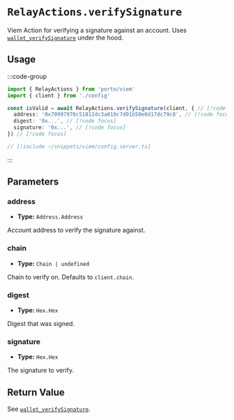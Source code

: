 # `RelayActions.verifySignature`

Viem Action for verifying a signature against an account. Uses [`wallet_verifySignature`](/relay/wallet_verifySignature) under the hood.

## Usage

:::code-group

```ts twoslash [example.ts]
import { RelayActions } from 'porto/viem'
import { client } from './config'

const isValid = await RelayActions.verifySignature(client, { // [!code focus]
  address: '0x70997970c51812dc3a010c7d01b50e0d17dc79c8', // [!code focus]
  digest: '0x...', // [!code focus]
  signature: '0x...', // [!code focus]
}) // [!code focus]
```

```ts twoslash [config.ts] filename="config.ts"
// [!include ~/snippets/viem/config.server.ts]
```

:::

## Parameters

### address

- **Type:** `Address.Address`

Account address to verify the signature against.

### chain

- **Type:** `Chain | undefined`

Chain to verify on. Defaults to `client.chain`.

### digest

- **Type:** `Hex.Hex`

Digest that was signed.

### signature

- **Type:** `Hex.Hex`

The signature to verify.

## Return Value

See [`wallet_verifySignature`](/relay/wallet_verifySignature#response).
